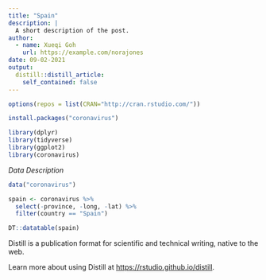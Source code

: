 ```yaml
---
title: "Spain"
description: |
  A short description of the post.
author:
  - name: Xueqi Goh
    url: https://example.com/norajones
date: 09-02-2021
output:
  distill::distill_article:
    self_contained: false
---
```


```r
options(repos = list(CRAN="http://cran.rstudio.com/"))
```


```r
install.packages("coronavirus")
```

```r
library(dplyr)
library(tidyverse)
library(ggplot2)
library(coronavirus)
```

*Data Description*


```r
data("coronavirus")
```


```r
spain <- coronavirus %>%
  select(-province, -long, -lat) %>%
  filter(country == "Spain") 
```



```r
DT::datatable(spain)
```



Distill is a publication format for scientific and technical writing, native to the web.

Learn more about using Distill at <https://rstudio.github.io/distill>.


